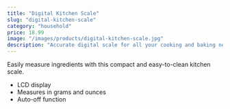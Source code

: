 ```yaml
---
title: "Digital Kitchen Scale"
slug: "digital-kitchen-scale"
category: "household"
price: 18.99
image: "/images/products/digital-kitchen-scale.jpg"
description: "Accurate digital scale for all your cooking and baking needs."
---
```


Easily measure ingredients with this compact and easy-to-clean kitchen scale.

- LCD display
- Measures in grams and ounces
- Auto-off function

